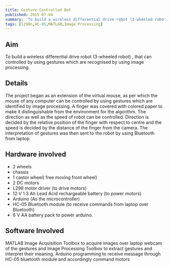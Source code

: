 ```yaml
---
title: Gesture Controlled Bot
published: 2015-07-04
summary: 'To build a wireless differential drive robot (3-wheeled robot) , that can controlled by using gestures which are recognised by using image processing.'
tags: [l298n,HC-05,MATLAB,Image Processing]
---
```


## Aim
To build a wireless differential drive robot (3-wheeled robot) , that can controlled by using gestures which are recognised by using image processing.


## Details
The project began as an extension of the virtual mouse, as per which the mouse of any computer can be controlled by using gestures which are identified by image processing. A finger was covered with colored paper to make it distinguishable from the environment for the algorithm. The direction as well as the speed of robot can be controlled. Direction is decided by the relative position of the finger with respect to centre and the speed is decided by the distance of the finger from the camera. The interpretation of gestures was then sent to the robot by using Bluetooth from laptop.


## Hardware involved
- 2 wheels
- chassis
- 1 castor wheel( free moving front wheel)
- 2 DC motors
- L298 motor driver (to drive motors)
- 12 V 1.3 Ah Lead Acid rechargeable battery (to power motors)
- Arduino (As the microcontroller)
- HC-05 Bluetooth module (to receive commands from laptop over Bluetooth)
- 6 V AA battery pack to power arduino.

## Software Involved
MATLAB Image Acquisition Toolbox to acquire images over laptop webcam of the gestures and Image Processing Toolbox to extract gestures and interpret their meaning. Arduino programming to receive message through HC-05 bluetooth module and accordingly command motors

<EmbedItem url='https://www.youtube.com/embed/cEbqooYJVtI' />